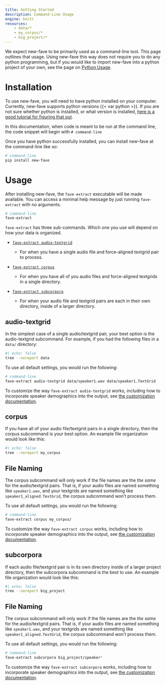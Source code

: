 ```yaml
---
title: Getting Started
description: Command-Line Usage
engine: knitr
resources: 
    - data/*
    - my_corpus/*
    - big_project/*
---
```


We expect new-fave to be primarily used as a command-line tool. This page outlines that usage. Using new-fave this way does not require you to do any python programming, but if you would like to import new-fave into a python project of your own, see the page on [Python Usage](python_usage.qmd).

# Installation

To use new-fave, you will need to have python installed on your computer. Currently, new-fave supports python versions {{< var python >}}. If you are not sure whether python is installed, or what version is installed, [here is a good tutorial for figuring that out](https://realpython.com/installing-python/).

::: callout-tip
In this documentation, when code is meant to be run at the command line, the code snippet will begin with `# command-line`
:::

Once you have python successfully installed, you can install new-fave at the command-line like so:

``` bash
# command-line
pip install new-fave
```

# Usage

After installing new-fave, the `fave-extract` executable will be made available. You can access a minimal help message by just running `fave-extract` with no arguments.

```bash
# command-line
fave-extract
```

`fave-extract` has three sub-commands. Which one you use will depend on how your data is organized.

-   [`fave-extract audio-textgrid`](#audio-textgrid)

    -   For when you have a single audio file and force-aligned textgrid pair to process.

-   [`fave-extract corpus`](#corpus)

    -   For when you have all of you audio files and force-aligned textgrids in a single directory.

-   [`fave-extract subcorpora`](#subcorpora)

    -   For when your audio file and textgrid pairs are each in their own directory, inside of a larger directory.

## audio-textgrid {#audio-textgrid}

In the simplest case of a single audio/textgrid pair, your best option is the audio-textgrid subcommand. For example, if you had the following files in a `data/` directory:

```bash
#| echo: false
tree --noreport data
```

To use all default settings, you would run the following:

``` bash
# command-line
fave-extract audio-textgrid data/speaker1.wav data/speaker1.TextGrid
```

To customize the way `fave-extract audio-textgrid` works, including how to incorporate speaker demographics into the output, see [the customization documentation](customization/).

## corpus {#corpus}

If you have all of your audio file/textgrid pairs in a single directory, then the corpus subcommand is your best option. An example file organization would look like this:

```bash
#| echo: false
tree --noreport my_corpus
```

::: callout-important
## File Naming

The corpus subcommand will only work if the file names are the *the same* for the audio/textgrid pairs. That is, if your audio files are named something like `speaker1.wav`, and your textgrids are named something like `speaker1_aligned.TextGrid`, the corpus subcommand won't process them.
:::

To use all default settings, you would run the following:

``` bash
# command-line
fave-extract corpus my_corpus/
```

To customize the way `fave-extract corpus` works, including how to incorporate speaker demographics into the output, see [the customization documentation](customization/).

## subcorpora {#subcorpora}

If each audio file/textgrid pair is in its own directory inside of a larger project directory, then the subcorpora subcommand is the best to use. An example file organization would look like this:

```bash
#| echo: false
tree --noreport big_project
```

::: callout-important
## File Naming

The corpus subcommand will only work if the file names are the *the same* for the audio/textgrid pairs. That is, if your audio files are named something like `speaker1.wav`, and your textgrids are named something like `speaker1_aligned.TextGrid`, the corpus subcommand won't process them.
:::

To use all default settings, you would run the following:

``` bash
# command-line
fave-extract subcorpora big_project/speaker*
```

To customize the way `fave-extract subcorpora` works, including how to incorporate speaker demographics into the output, see [the customization documentation](customization/).